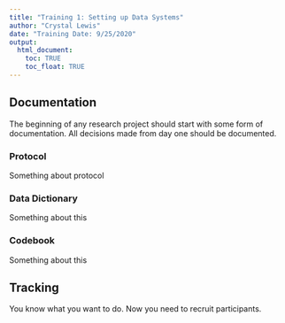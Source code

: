 ```yaml
---
title: "Training 1: Setting up Data Systems"
author: "Crystal Lewis"
date: "Training Date: 9/25/2020"
output: 
  html_document:
    toc: TRUE
    toc_float: TRUE
---
```


## Documentation

The beginning of any research project should start with some form of documentation. All decisions made from day one should be documented.

### Protocol

Something about protocol

### Data Dictionary

Something about this

### Codebook

Something about this

## Tracking

You know what you want to do. Now you need to recruit participants.
